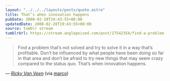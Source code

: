 ```yaml
---
layout: "../../../layouts/posts/quote.astro"
title: That’s when innovation happens
pubDate: 2008-02-28T19:43:55+00:00
updatedDate: 2008-02-28T19:43:55+00:00
source: tumblr stream
tumblrUrl: https://stream.anglepoised.com/post/27542354/find-a-problem-thats-not-solved-and-try-to-solve
---
```


> Find a problem that’s not solved and try to solve it in a way that’s profitable. Don’t be influenced by what people have been doing so far in that area and don’t be afraid to try new things that may seem crazy compared to the status quo. That’s when innovation happens.

— <cite>[Ricky Van Veen](https://heyheyok.tumblr.com/post/27400161/find-a-problem-thats-not-solved-and-try-to-solve)</cite> (via [marco](http://tumblelog.marco.org/))
